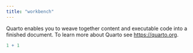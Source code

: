 ```yaml
---
title: "workbench"
---
```


Quarto enables you to weave together content and executable code into a finished document. To learn more about Quarto see <https://quarto.org>.

```r
1 + 1
```
